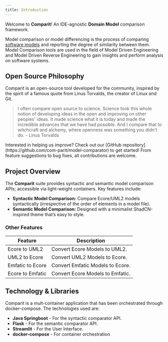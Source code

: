 ```yaml
---
title: Introduction
---
```


Welcome to **Comparit**! An IDE-agnostic **Domain Model** comparison framework. 

Model comparison or model differencing is the process of comparing [software models](/docs/getting-started/concepts/#what-are-software-models) and reporting the degree of similarity between them. Model Comparison tools are used in the field of Model Driven Engineering and Model
Driven Reverse Engineering to gain insights and perform analysis on software systems.


##  Open Source Philosophy

Comparit is an open-source tool developed for the community, inspired by the spirit of a famous quote from Linus Torvalds, the creator of Linux and Git.
<blockquote className="quote">
    I often compare open source to science. Science took this whole notion of developing ideas in the open and improving on other peoples' ideas. It made science what it is today and made the incredible advances that we have had possible. And I compare that to witchcraft and alchemy, where openness was something you didn't do. - Linus Torvalds
</blockquote>

<Note title="Contribute"> 
 Interested in helping us improve? Check out our [GitHub repository](https://github.com/com-parit/model-comparator) to get started! From feature suggestions to bug fixes, all contributions are welcome.
</Note>

## Project Overview

The **Comparit** suite provides syntactic and semantic model comparison APIs; accessible via light-weight containers. Key features include:

- **Syntactic Model Comparison:** Compare Ecore/UML2 models syntactically (irrespective of the order of elements in a model file).
- **Semantic Model Comparison:** Designed with a minimalist ShadCN-inspired theme that’s easy to style.

### Other Features

| **Feature**                   | **Description**                                          |
|-------------------------------|----------------------------------------------------------|
| Ecore to UML2                 | Convert Ecore Models to UML2.                            |
| UML2 to Ecore                 | Convert UML2 Models to Ecore.                            |
| Emfatic to Ecore              | Convert Emfatic Models to Ecore.                         |
| Ecore to Emfatic              | Convert Ecore Models to Emfatic.                         |


## Technology & Libraries

Comparit is a mult-container application that has been orchestrated through docker-compose. The technologies used are:

- **Java Springboot** - For the syntactic comparator API.
- **Flask** - For the semantic comparator API.
- **Streamlit** - For the User Interface.
- **docker-compose** - For container orchestration